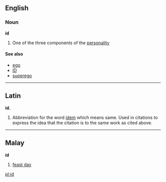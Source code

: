 ==English==
===Noun===
'''id'''

# One of the three components of the [[personality]]

====See also====
*[[ego]]
*[[ID]]<!-- or [[I.D.]] -->
*[[superego]]

----

==Latin==
'''id.'''

# Abbreviation for the word [[idem]] which means same. Used in citations to express the idea that the citation is to the same work as cited above.

----

==Malay==
'''id'''

# [[feast day]]


[[pl:id]]